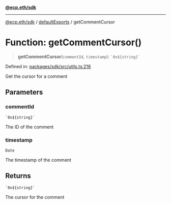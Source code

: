 [**@ecp.eth/sdk**](/sdk-reference/index.mdx)

***

[@ecp.eth/sdk](/sdk-reference/index.mdx) / [defaultExports](/sdk-reference/defaultExports/index.mdx) / getCommentCursor

# Function: getCommentCursor()

> **getCommentCursor**(`commentId`, `timestamp`): `` `0x${string}` ``

Defined in: [packages/sdk/src/utils.ts:216](https://github.com/ecp-eth/comments-monorepo/blob/main/packages/sdk/src/utils.ts#L216)

Get the cursor for a comment

## Parameters

### commentId

`` `0x${string}` ``

The ID of the comment

### timestamp

`Date`

The timestamp of the comment

## Returns

`` `0x${string}` ``

The cursor for the comment
